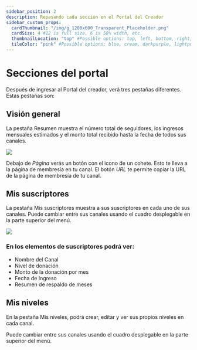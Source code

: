 ```yaml
---
sidebar_position: 2
description: Repasando cada sección en el Portal del Creador
sidebar_custom_props:
  cardThumbnail: "/img/g_1200x600_Transparent_Placeholder.png"
  cardSize: 4 #12 is full size, 6 is 50% width, etc.
  thumbnailLocation: "top" #Possible options: top, left, bottom, right, none
  tileColor: "pink" #Possible options: blue, cream, darkpurple, lightpurple, mauve, orange, pink, none
---
```


# Secciones del portal

Después de ingresar al Portal del creador, verá tres pestañas diferentes. Estas pestañas son:

## Visión general

La pestaña Resumen muestra el número total de seguidores, los ingresos mensuales estimados y el monto total recibido hasta la fecha de todos sus canales.

![](https://i.imgur.com/Q4e0snp.png)

Debajo de *Página* verás un botón con el icono de un cohete. Esto te lleva a la página de membresía en tu canal. El botón *URL* te permite copiar la URL de la página de membresía de tu canal.

## Mis suscriptores

La pestaña Mis suscriptores muestra a sus suscriptores en cada uno de sus canales. Puede cambiar entre sus canales usando el cuadro desplegable en la parte superior del menú.

![](https://i.imgur.com/pqleT9y.png)

### En los elementos de suscriptores podrá ver:

- Nombre del Canal
- Nivel de donación
- Monto de la donación por mes
- Fecha de Ingreso
- Resumen de respaldo de meses

## Mis niveles

En la pestaña Mis niveles, podrá crear, editar y ver sus propios niveles en cada canal.

Puede cambiar entre sus canales usando el cuadro desplegable en la parte superior del menú.

